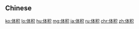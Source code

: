 {{also|体積|體積}}
==Chinese==
{{zh-see|體積}}

[[ko:体积]]
[[lo:体积]]
[[hu:体积]]
[[mg:体积]]
[[ja:体积]]
[[ru:体积]]
[[chr:体积]]
[[zh:体积]]
